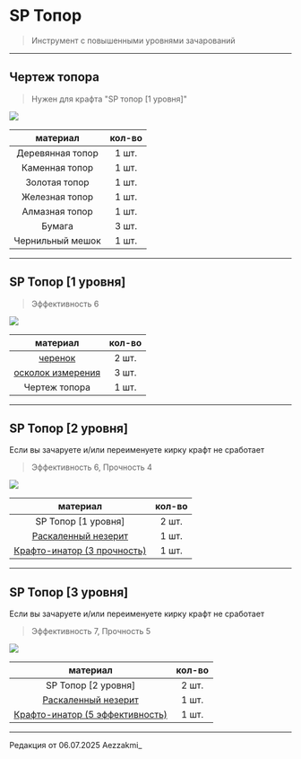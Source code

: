 # SP Топор
> Инструмент с повышенными уровнями зачарований

--------

## Чертеж топора 
> Нужен для крафта "SP топор [1 уровня]"

<img src="https://raw.githubusercontent.com/mc-eternity/web-wikipages/refs/heads/master/assets/draw_axe.webp" />

| материал | кол-во |
| :---------: | :---------: |
| Деревянная топор | 1 шт. |
| Каменная топор | 1 шт. |
| Золотая топор | 1 шт. |
| Железная топор | 1 шт. |
| Алмазная топор | 1 шт. |
| Бумага | 3 шт. |
| Чернильный мешок | 1 шт. |

--------

## SP Топор [1 уровня]
> Эффективность 6

<img src="https://raw.githubusercontent.com/mc-eternity/web-wikipages/refs/heads/master/assets/spaxe.webp" />

| материал | кол-во |
| :---------: | :---------: |
| [черенок](https://www.etty.su/docs/wiki-survival/seasonpass/material) | 2 шт. |
| [осколок измерения](https://www.etty.su/docs/wiki-survival/seasonpass/material) | 3 шт. |
| Чертеж топора | 1 шт. |

--------

## SP Топор [2 уровня]
<Badge bgColor="#FF3333" textColor="#FFFFFF">Если вы зачаруете и/или переименуете кирку крафт не сработает</Badge>
> Эффективность 6, Прочность 4 

<img src="https://raw.githubusercontent.com/mc-eternity/web-wikipages/refs/heads/master/assets/spaxe2.webp" />

| материал | кол-во |
| :---------: | :---------: |
| SP Топор [1 уровня] | 2 шт. |
| [Раскаленный незерит](https://www.etty.su/docs/wiki-survival/seasonpass/raskal) | 1 шт. |
| [Крафто-инатор (3 прочность)](https://www.etty.su/docs/wiki-survival/seasonpass/craftinator) | 1 шт. |

--------

## SP Топор [3 уровня]
<Badge bgColor="#FF3333" textColor="#FFFFFF">Если вы зачаруете и/или переименуете кирку крафт не сработает</Badge>
> Эффективность 7, Прочность 5

<img src="https://raw.githubusercontent.com/mc-eternity/web-wikipages/refs/heads/master/assets/spaxe3.webp" />

| материал | кол-во |
| :---------: | :---------: |
| SP Топор [2 уровня] | 2 шт. |
| [Раскаленный незерит](https://www.etty.su/docs/wiki-survival/seasonpass/raskal) | 1 шт. |
| [Крафто-инатор (5 эффективность)](https://www.etty.su/docs/wiki-survival/seasonpass/craftinator) | 1 шт. |

--------

<Badge bgColor="#ffad47" textColor="#000000">Редакция от 06.07.2025</Badge> <Badge bgColor="#88bfbd" textColor="#000000">Aezzakmi_</Badge>